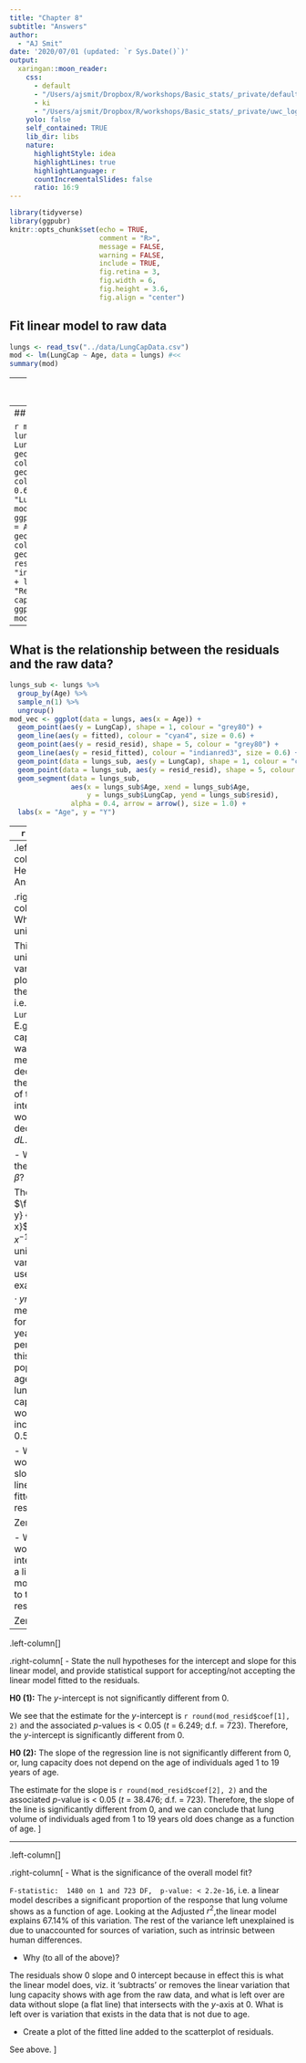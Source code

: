 ```yaml
---
title: "Chapter 8"
subtitle: "Answers"  
author: 
  - "AJ Smit"
date: '2020/07/01 (updated: `r Sys.Date()`)'
output:
  xaringan::moon_reader:
    css:
      - default
      - "/Users/ajsmit/Dropbox/R/workshops/Basic_stats/_private/default-fonts.css"
      - ki
      - "/Users/ajsmit/Dropbox/R/workshops/Basic_stats/_private/uwc_logo.css"
    yolo: false
    self_contained: TRUE  
    lib_dir: libs
    nature:
      highlightStyle: idea
      highlightLines: true
      highlightLanguage: r
      countIncrementalSlides: false
      ratio: 16:9
---
```


```r
library(tidyverse)
library(ggpubr)
knitr::opts_chunk$set(echo = TRUE,
                      comment = "R>",
                      message = FALSE,
                      warning = FALSE,
                      include = TRUE,
                      fig.retina = 3,
                      fig.width = 6,
                      fig.height = 3.6,
                      fig.align = "center")
```

## Fit linear model to raw data

```r
lungs <- read_tsv("../data/LungCapData.csv")
mod <- lm(LungCap ~ Age, data = lungs) #<<
summary(mod)
```
---
## Fit linear model to residuals

```r
lungs$resid <- mod$residuals # create variable to contain residuals of of mod
lungs$fitted <- mod$fitted.values # create variable for fitted.values of mod
mod_resid <- lm(resid ~ Age, data = lungs) # fit model to residuals #<<
lungs$resid_resid <- mod_resid$residuals # add residuals of mod_resid
lungs$resid_fitted <- mod_resid$fitted.values # add fitted.values of mod_resid
summary(mod_resid)
```

---
## Plot the two models

```r
mod_plt <- ggplot(data = lungs, aes(x = Age, y = LungCap)) +
  geom_point(shape = 1, colour = "cyan4") +
  geom_line(aes(y = fitted), colour = "cyan4", size = 0.6) +
  labs(x = "Age", y = "Lung capacity")
mod_resid_plt <- ggplot(data = lungs, aes(x = Age, y = resid_resid)) +
  geom_point(shape = 1, colour = "indianred3") +
  geom_line(aes(y = resid_fitted), colour = "indianred3", size = 0.6) +
  labs(x = "Age", y = "Residuals of lung capacity model, `mod`")
ggpubr::ggarrange(mod_plt, mod_resid_plt, ncol = 2)
```

---
## What is the relationship between the residuals and the raw data?

```r
lungs_sub <- lungs %>%
  group_by(Age) %>%
  sample_n(1) %>%
  ungroup()
mod_vec <- ggplot(data = lungs, aes(x = Age)) +
  geom_point(aes(y = LungCap), shape = 1, colour = "grey80") +
  geom_line(aes(y = fitted), colour = "cyan4", size = 0.6) +
  geom_point(aes(y = resid_resid), shape = 5, colour = "grey80") +
  geom_line(aes(y = resid_fitted), colour = "indianred3", size = 0.6) +
  geom_point(data = lungs_sub, aes(y = LungCap), shape = 1, colour = "cyan4", size = 3) +
  geom_point(data = lungs_sub, aes(y = resid_resid), shape = 5, colour = "indianred3", size = 3) +
  geom_segment(data = lungs_sub,
               aes(x = lungs_sub$Age, xend = lungs_sub$Age,
                   y = lungs_sub$LungCap, yend = lungs_sub$resid),
               alpha = 0.4, arrow = arrow(), size = 1.0) +
  labs(x = "Age", y = "Y")
```

---
```r
mod_vec
```

---
.left-column[
## Hence, the Answers
]

.right-column[
- What is the unit of $\alpha$?

This is the unit of the variable plotted on the $y$-axis, i.e. that of `LungCap`. E.g., if lung capacity was measured in decilitres, then the unit of the $y$-intercept would be decilitres, or $dL$.

- What is the unit of $\beta$?

The slope is $\frac{\Delta y} {\Delta x}$, i.e. $y \cdot x^{-1}$, or in the units of the variables used in the example, $dL \cdot yr^{-1}$. This means that for every year that a person in this population ages, the lung capacity would increase by 0.55 $dL$.

- What would be the slope of a linear model fitted to the residuals?

Zero, 0

- What would be the intercept of a linear model fitted to the residuals?

Zero, 0
]

---
.left-column[
]

.right-column[
- State the null hypotheses for the intercept and slope for this linear model, and provide statistical support for accepting/not accepting the linear model fitted to the residuals.

**H0 (1):** The $y$-intercept is not significantly different from 0.

We see that the estimate for the $y$-intercept is `r round(mod_resid$coef[1], 2)` and the associated *p*-values is < 0.05 (*t* = 6.249; d.f. = 723). Therefore, the $y$-intercept is significantly different from 0.

**H0 (2):** The slope of the regression line is not significantly different from 0, or, lung capacity does not depend on the age of individuals aged 1 to 19 years of age.

The estimate for the slope is `r round(mod_resid$coef[2], 2)` and the associated *p*-value is < 0.05 (*t* = 38.476; d.f. = 723). Therefore, the slope of the line is significantly different from 0, and we can conclude that lung volume of individuals aged from 1 to 19 years old does change as a function of age.
]

---
.left-column[
]

.right-column[
- What is the significance of the overall model fit?

`F-statistic:  1480 on 1 and 723 DF,  p-value: < 2.2e-16`, i.e. a linear model describes a significant proportion of the response that lung volume shows as a function of age. Looking at the Adjusted $r^{2}$,the linear model explains 67.14% of this variation. The rest of the variance left unexplained is due to unaccounted for sources of variation, such as intrinsic between human differences.

- Why (to all of the above)?

The residuals show 0 slope and 0 intercept because in effect this is what the linear model does, viz. it 'subtracts' or removes the linear variation that lung capacity shows with age from the raw data, and what is left over are data without slope (a flat line) that intersects with the $y$-axis at 0. What is left over is variation that exists in the data that is not due to age.

- Create a plot of the fitted line added to the scatterplot of residuals.

See above.
]

